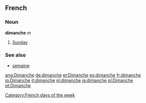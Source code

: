 ==French==
===Noun===
'''dimanche''' ''m''

# [[Sunday]]

===See also===
*[[semaine]]
[[Category:French days of the week]]

[[ang:Dimanche]]
[[de:dimanche]]
[[et:Dimanche]]
[[es:dimanche]]
[[fr:dimanche]]
[[io:Dimanche]]
[[it:dimanche]]
[[nl:dimanche]]
[[ja:dimanche]]
[[pl:Dimanche]]
[[pt:Dimanche]]